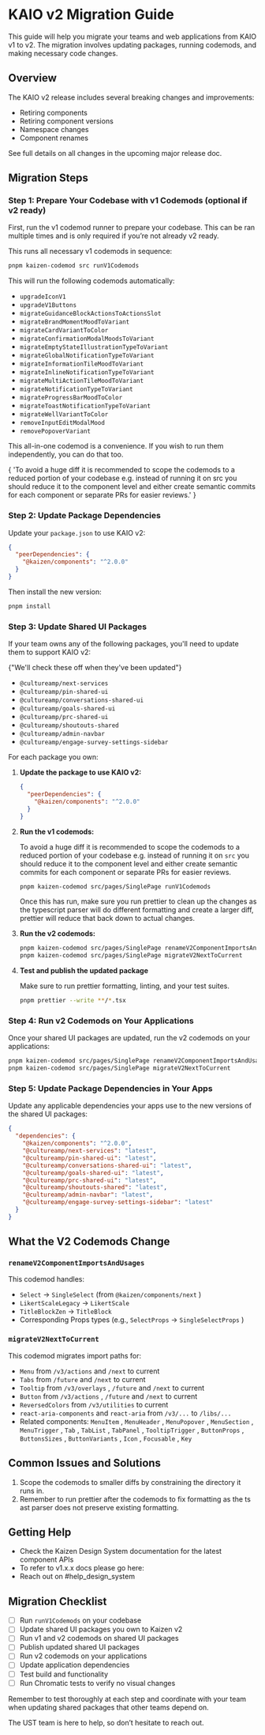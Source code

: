 
<Meta title="Releases/KAIO v2 Migration Guide" />

# KAIO v2 Migration Guide

This guide will help you migrate your teams and web applications from KAIO v1 to v2. The migration involves updating
packages, running codemods, and making necessary code changes.

## Overview

The KAIO v2 release includes several breaking changes and improvements:

- Retiring components
- Retiring component versions
- Namespace changes
- Component renames

See full details on all changes in the <LinkTo pageId="releases-upcoming-major-releases">upcoming major release</LinkTo> doc.

## Migration Steps

### Step 1: Prepare Your Codebase with v1 Codemods (optional if v2 ready)

First, run the v1 codemod runner to prepare your codebase. This can be ran multiple times and is only required if you’re not
already v2 ready.

This runs all necessary v1 codemods in sequence:

```bash
pnpm kaizen-codemod src runV1Codemods
```

This will run the following codemods automatically:

- `upgradeIconV1`
- `upgradeV1Buttons`
- `migrateGuidanceBlockActionsToActionsSlot`
- `migrateBrandMomentMoodToVariant`
- `migrateCardVariantToColor`
- `migrateConfirmationModalMoodsToVariant`
- `migrateEmptyStateIllustrationTypeToVariant`
- `migrateGlobalNotificationTypeToVariant`
- `migrateInformationTileMoodToVariant`
- `migrateInlineNotificationTypeToVariant`
- `migrateMultiActionTileMoodToVariant`
- `migrateNotificationTypeToVariant`
- `migrateProgressBarMoodToColor`
- `migrateToastNotificationTypeToVariant`
- `migrateWellVariantToColor`
- `removeInputEditModalMood`
- `removePopoverVariant`

This all-in-one codemod is a convenience. If you wish to run them independently, you can do that too.

<Unstyled>
  <InlineNotification persistent variant="informative">
    {
      'To avoid a huge diff it is recommended to scope the codemods to a reduced portion of your codebase e.g. instead of running it on src you should reduce it to the component level and either create semantic commits for each component or separate PRs for easier reviews.'
    }
  </InlineNotification>
</Unstyled>

### Step 2: Update Package Dependencies

Update your `package.json` to use KAIO v2:

```json
{
  "peerDependencies": {
    "@kaizen/components": "^2.0.0"
  }
}
```

Then install the new version:

```bash
pnpm install
```

### Step 3: Update Shared UI Packages

If your team owns any of the following packages, you'll need to update them to support KAIO v2:

<Unstyled>
  <InlineNotification persistent variant="informative">
    {"We'll check these off when they've been updated"}
  </InlineNotification>
</Unstyled>

- `@cultureamp/next-services`
- `@cultureamp/pin-shared-ui`
- `@cultureamp/conversations-shared-ui`
- `@cultureamp/goals-shared-ui`
- `@cultureamp/prc-shared-ui`
- `@cultureamp/shoutouts-shared`
- `@cultureamp/admin-navbar`
- `@cultureamp/engage-survey-settings-sidebar`

For each package you own:

1.  **Update the package to use KAIO v2:**

    ```json
    {
      "peerDependencies": {
        "@kaizen/components": "^2.0.0"
      }
    }
    ```

2.  **Run the v1 codemods:**

    To avoid a huge diff it is recommended to scope the codemods to a reduced portion of your codebase e.g. instead of
    running it on `src` you should reduce it to the component level and either create semantic commits for each component or
    separate PRs for easier reviews.

    ```bash
    pnpm kaizen-codemod src/pages/SinglePage runV1Codemods
    ```

    Once this has run, make sure you run prettier to clean up the changes as the typescript parser will do different
    formatting and create a larger diff, prettier will reduce that back down to actual changes.

3.  **Run the v2 codemods:**

    ```bash
    pnpm kaizen-codemod src/pages/SinglePage renameV2ComponentImportsAndUsages
    pnpm kaizen-codemod src/pages/SinglePage migrateV2NextToCurrent
    ```

4.  **Test and publish the updated package**

    Make sure to run prettier formatting, linting, and your test suites.

    ```bash
    pnpm prettier --write **/*.tsx
    ```

### Step 4: Run v2 Codemods on Your Applications

Once your shared UI packages are updated, run the v2 codemods on your applications:

```bash
pnpm kaizen-codemod src/pages/SinglePage renameV2ComponentImportsAndUsages
pnpm kaizen-codemod src/pages/SinglePage migrateV2NextToCurrent
```

### Step 5: Update Package Dependencies in Your Apps

Update any applicable dependencies your apps use to the new versions of the shared UI packages:

```json
{
  "dependencies": {
    "@kaizen/components": "^2.0.0",
    "@cultureamp/next-services": "latest",
    "@cultureamp/pin-shared-ui": "latest",
    "@cultureamp/conversations-shared-ui": "latest",
    "@cultureamp/goals-shared-ui": "latest",
    "@cultureamp/prc-shared-ui": "latest",
    "@cultureamp/shoutouts-shared": "latest",
    "@cultureamp/admin-navbar": "latest",
    "@cultureamp/engage-survey-settings-sidebar": "latest"
  }
}
```

## What the V2 Codemods Change

### `renameV2ComponentImportsAndUsages`

This codemod handles:

- `Select` → `SingleSelect` (from `@kaizen/components/next` )
- `LikertScaleLegacy` → `LikertScale`
- `TitleBlockZen` → `TitleBlock`
- Corresponding Props types (e.g., `SelectProps` → `SingleSelectProps` )

### `migrateV2NextToCurrent`

This codemod migrates import paths for:

- `Menu` from `/v3/actions` and `/next` to current
- `Tabs` from `/future` and `/next` to current
- `Tooltip` from `/v3/overlays` , `/future` and `/next` to current
- `Button` from `/v3/actions` , `/future` and `/next` to current
- `ReversedColors` from `/v3/utilities` to current
- `react-aria-components` and `react-aria` from `/v3/...` to `/libs/...`
- Related components: `MenuItem` , `MenuHeader` , `MenuPopover` , `MenuSection` , `MenuTrigger` , `Tab` , `TabList` , `TabPanel` , `TooltipTrigger` , `ButtonProps` , `ButtonsSizes` , `ButtonVariants` , `Icon` , `Focusable` , `Key`

## Common Issues and Solutions

1.  Scope the codemods to smaller diffs by constraining the directory it runs in.
2.  Remember to run prettier after the codemods to fix formatting as the ts ast parser does not preserve existing formatting.

## Getting Help

- Check the Kaizen Design System documentation for the latest component APIs
- To refer to v1.x.x docs please go here:
- Reach out on #help_design_system

## Migration Checklist

- [ ] Run `runV1Codemods` on your codebase
- [ ] Update shared UI packages you own to Kaizen v2
- [ ] Run v1 and v2 codemods on shared UI packages
- [ ] Publish updated shared UI packages
- [ ] Run v2 codemods on your applications
- [ ] Update application dependencies
- [ ] Test build and functionality
- [ ] Run Chromatic tests to verify no visual changes

Remember to test thoroughly at each step and coordinate with your team when updating shared packages that other teams
depend on.

The UST team is here to help, so don’t hesitate to reach out.
